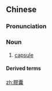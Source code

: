 {{also|胶囊}}
==Chinese==
{{zh-forms|s=胶囊}}

===Pronunciation===
{{zh-pron
|m=jiāonáng
|c=gaau1 nong4
|cat=n
}}

===Noun===
{{zh-noun}}

# [[capsule]] {{gloss|containing medicine}}

====Derived terms====
{{zh-der|膠囊酒店|膠囊旅館|時間膠囊}}

[[zh:膠囊]]